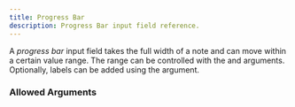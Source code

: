 ---
title: Progress Bar
description: Progress Bar input field reference.
---


<InputFieldInfo type={InputFieldType.PROGRESS_BAR}></InputFieldInfo>

A _progress bar_ input field takes the full width of a note and can move within a certain value range.
The range can be controlled with the <InputFieldArgumentLink type={InputFieldArgumentType.MIN_VALUE}></InputFieldArgumentLink>
and <InputFieldArgumentLink type={InputFieldArgumentType.MAX_VALUE}></InputFieldArgumentLink> arguments.
Optionally, labels can be added using the <InputFieldArgumentLink type={InputFieldArgumentType.ADD_LABELS}></InputFieldArgumentLink> argument.

### Allowed Arguments

<InputFieldAllowedArguments type={InputFieldType.PROGRESS_BAR}></InputFieldAllowedArguments>
